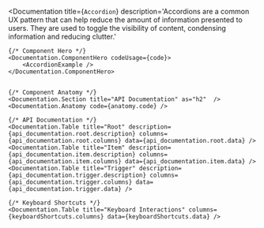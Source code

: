 
<Documentation
    title={`Accordion`}
    description='Accordions are a common UX pattern that can help reduce the amount of information presented to users. They are used to toggle the visibility of content, condensing information and reducing clutter.'
>
    {/* Component Hero */}
    <Documentation.ComponentHero codeUsage={code}>
        <AccordionExample />
    </Documentation.ComponentHero>


    {/* Component Anatomy */}
    <Documentation.Section title="API Documentation" as="h2"  />
    <Documentation.Anatomy code={anatomy.code} />

    {/* API Documentation */}
    <Documentation.Table title="Root" description={api_documentation.root.description} columns={api_documentation.root.columns} data={api_documentation.root.data} />
    <Documentation.Table title="Item" description={api_documentation.item.description} columns={api_documentation.item.columns} data={api_documentation.item.data} />
    <Documentation.Table title="Trigger" description={api_documentation.trigger.description} columns={api_documentation.trigger.columns} data={api_documentation.trigger.data} />

    {/* Keyboard Shortcuts */}
    <Documentation.Table title="Keyboard Interactions" columns={keyboardShortcuts.columns} data={keyboardShortcuts.data} />
</Documentation>